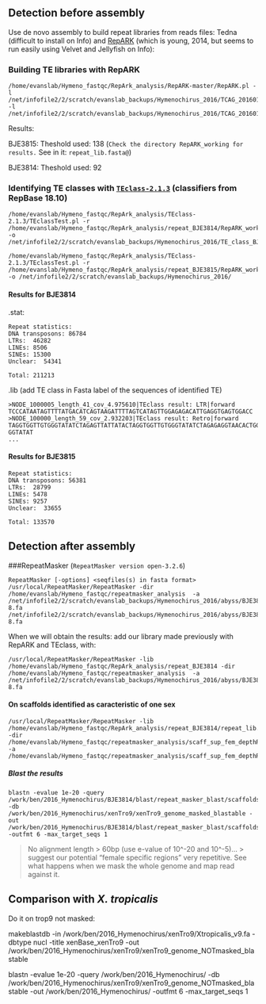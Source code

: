 ## Detection before assembly
Use de novo assembly to build repeat libraries from reads files: Tedna (difficult to install on Info) and [RepARK](https://github.com/PhKoch/RepARK) (which is young, 2014, but seems to run easily using Velvet and Jellyfish on Info):

### Building TE libraries with RepARK
```
/home/evanslab/Hymeno_fastqc/RepArk_analysis/RepARK-master/RepARK.pl -l /net/infofile2/2/scratch/evanslab_backups/Hymenochirus_2016/TCAG_20160129/160106_E00389_0017_AHK3LJCCXX/BJE3814_S3_L003_R1_001_trim_paired.cor.fastq.gz -l /net/infofile2/2/scratch/evanslab_backups/Hymenochirus_2016/TCAG_20160129/160106_E00389_0017_AHK3LJCCXX/BJE3814_S3_L003_R2_001_trim_paired.cor.fastq.gz
```
Results:

BJE3815: Theshold used: 138 (`Check the directory RepARK_working for results.` See in it: `repeat_lib.fasta@`)

BJE3814: Theshold used: 92

### Identifying TE classes with [`TEclass-2.1.3`](http://www.compgen.uni-muenster.de/tools/teclass/index.hbi?lang=en) (classifiers from RepBase 18.10)
```
/home/evanslab/Hymeno_fastqc/RepArk_analysis/TEclass-2.1.3/TEclassTest.pl -r /home/evanslab/Hymeno_fastqc/RepArk_analysis/repeat_BJE3814/RepARK_working/repeat_lib.fasta -o /net/infofile2/2/scratch/evanslab_backups/Hymenochirus_2016/TE_class_BJE3814

/home/evanslab/Hymeno_fastqc/RepArk_analysis/TEclass-2.1.3/TEclassTest.pl -r /home/evanslab/Hymeno_fastqc/RepArk_analysis/repeat_BJE3815/RepARK_working/repeat_lib.fasta -o /net/infofile2/2/scratch/evanslab_backups/Hymenochirus_2016/
```
#### Results for BJE3814
.stat:
```
Repeat statistics:
DNA transposons: 86784
LTRs:  46282
LINEs: 8506
SINEs: 15300
Unclear:  54341

Total: 211213
```
.lib (add TE class in Fasta label of the sequences of identified TE)
```
>NODE_1000005_length_41_cov_4.975610|TEclass result: LTR|forward
TCCCATAATAGTTTTATGACATCAGTAAGATTTTAGTCATAGTTGGAGAGACATTGAGGTGAGTGGACC
>NODE_100000_length_59_cov_2.932203|TEclass result: Retro|forward
TAGGTGGTTGTGGGTATATCTAGAGTTATTATACTAGGTGGTTGTGGGTATATCTAGAGAGGTAACACTGGGTGGTTGTG
GGTATAT
...
```
#### Results for BJE3815
```
Repeat statistics:
DNA transposons: 56381
LTRs:  28799
LINEs: 5478
SINEs: 9257
Unclear:  33655

Total: 133570
```
## Detection after assembly

###RepeatMasker (`RepeatMasker version open-3.2.6`)

```
RepeatMasker [-options] <seqfiles(s) in fasta format>
/usr/local/RepeatMasker/RepeatMasker -dir /home/evanslab/Hymeno_fastqc/repeatmasker_analysis  -a /net/infofile2/2/scratch/evanslab_backups/Hymenochirus_2016/abyss/BJE3814-8.fa /net/infofile2/2/scratch/evanslab_backups/Hymenochirus_2016/abyss/BJE3815-8.fa
```
When we will obtain the results: add our library made previously with RepARK and TEclass, with:
```
/usr/local/RepeatMasker/RepeatMasker -lib /home/evanslab/Hymeno_fastqc/RepArk_analysis/repeat_BJE3814 -dir /home/evanslab/Hymeno_fastqc/repeatmasker_analysis  -a /net/infofile2/2/scratch/evanslab_backups/Hymenochirus_2016/abyss/BJE3814-8.fa
```
#### On scaffolds identified as caracteristic of one sex
```
/usr/local/RepeatMasker/RepeatMasker -lib /home/evanslab/Hymeno_fastqc/RepArk_analysis/repeat_BJE3814/repeat_lib.fasta_1458332765/repeat_lib.fasta.lib -dir /home/evanslab/Hymeno_fastqc/repeatmasker_analysis/scaff_sup_fem_depthRound1  -a /home/evanslab/Hymeno_fastqc/repeatmasker_analysis/scaff_sup_fem_depthRound1/scaffolds_sup_fem_caract_depth_round1.fa
```
##### Blast the results
```
blastn -evalue 1e-20 -query /work/ben/2016_Hymenochirus/BJE3814/blast/repeat_masker_blast/scaffolds_sup_fem_caract_depth_round1.fa.masked -db /work/ben/2016_Hymenochirus/xenTro9/xenTro9_genome_masked_blastable -out /work/ben/2016_Hymenochirus/BJE3814/blast/repeat_masker_blast/scaffolds_sup_fem_caract_depth_round1_masked_blast_trop9 -outfmt 6 -max_target_seqs 1
```
> No alignment length > 60bp (use e-value of 10^-20 and 10^-5)... > suggest our potential "female specific regions" very repetitive. See what happens when we mask the whole genome and map read against it.


## Comparison with *X. tropicalis*

Do it on trop9 not masked:

makeblastdb -in /work/ben/2016_Hymenochirus/xenTro9/Xtropicalis_v9.fa -dbtype nucl -title xenBase_xenTro9 -out /work/ben/2016_Hymenochirus/xenTro9/xenTro9_genome_NOTmasked_blastable

blastn -evalue 1e-20 -query /work/ben/2016_Hymenochirus/ -db /work/ben/2016_Hymenochirus/xenTro9/xenTro9_genome_NOTmasked_blastable -out /work/ben/2016_Hymenochirus/ -outfmt 6 -max_target_seqs 1
